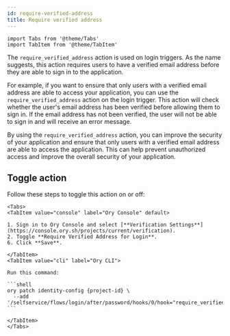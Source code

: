 ```yaml
---
id: require-verified-address
title: Require verified address
---
```


```mdx-code-block
import Tabs from '@theme/Tabs'
import TabItem from '@theme/TabItem'
```

The `require_verified_address` action is used on login triggers. As the name suggests, this action requires users to have a
verified email address before they are able to sign in to the application.

For example, if you want to ensure that only users with a verified email address are able to access your application, you can use
the `require_verified_address` action on the login trigger. This action will check whether the user's email address has been
verified before allowing them to sign in. If the email address has not been verified, the user will not be able to sign in and
will receive an error message.

By using the `require_verified_address` action, you can improve the security of your application and ensure that only users with a
verified email address are able to access the application. This can help prevent unauthorized access and improve the overall
security of your application.

## Toggle action

Follow these steps to toggle this action on or off:

````mdx-code-block
<Tabs>
<TabItem value="console" label="Ory Console" default>

1. Sign in to Ory Console and select [**Verification Settings**](https://console.ory.sh/projects/current/verification).
2. Toggle **Require Verified Address for Login**.
6. Click **Save**.

</TabItem>
<TabItem value="cli" label="Ory CLI">

Run this command:

```shell
ory patch identity-config {project-id} \
  --add '/selfservice/flows/login/after/password/hooks/0/hook="require_verified_address"'
```

</TabItem>
</Tabs>
````

